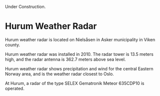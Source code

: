 
<Callout type="warning" emoji="⚠️">
  Under Construction.
</Callout>

# Hurum Weather Radar

Hurum weather radar is located on Nielsåsen in Asker municipality in Viken county.

Hurum weather radar was installed in 2010. The radar tower is 13.5 meters high, and the radar antenna is 362.7 meters above sea level.

Hurum weather radar shows precipitation and wind for the central Eastern Norway area, and is the weather radar closest to Oslo.

At Hurum, a radar of the type SELEX Gematronik Meteor 635CDP10 is operated.